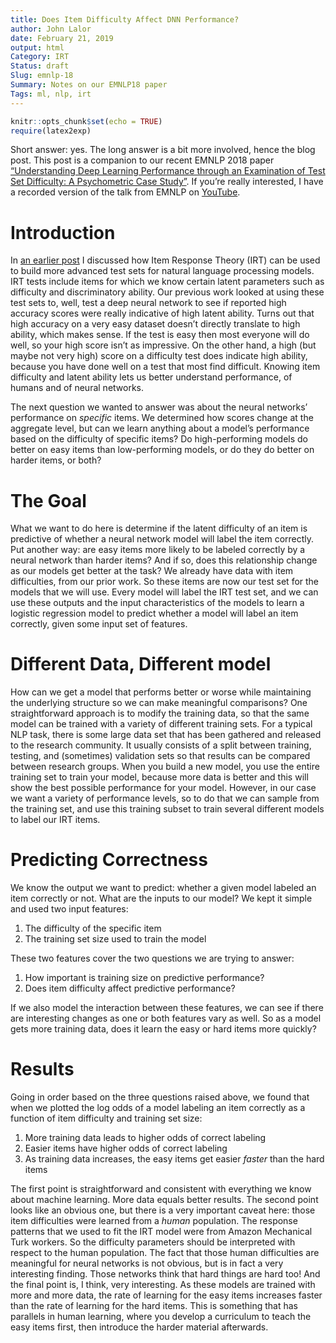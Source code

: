 ```yaml
---
title: Does Item Difficulty Affect DNN Performance?
author: John Lalor
date: February 21, 2019
output: html
Category: IRT
Status: draft
Slug: emnlp-18
Summary: Notes on our EMNLP18 paper
Tags: ml, nlp, irt
---
```


```r
knitr::opts_chunk$set(echo = TRUE)
require(latex2exp)
```

Short answer: yes.
The long answer is a bit more involved, hence the blog post.
This post is a companion to our recent EMNLP 2018 paper ["Understanding Deep Learning Performance through an Examination of Test Set Difficulty: A Psychometric Case Study"](https://arxiv.org/abs/1702.04811).
If you're really interested, I have a recorded version of the talk from EMNLP on [YouTube](https://www.youtube.com/watch?v=4FZYB-YvV7k).

# Introduction

In [an earlier post](http://jplalor.github.io/emnlp-16.html) I discussed how Item Response Theory (IRT) can be used to build more advanced test sets for natural language processing models. 
IRT tests include items for which we know certain latent parameters such as difficulty and discriminatory ability.
Our previous work looked at using these test sets to, well, test a deep neural network to see if reported high accuracy scores were really indicative of high latent ability.
Turns out that high accuracy on a very easy dataset doesn't directly translate to high ability, which makes sense.
If the test is easy then most everyone will do well, so your high score isn't as impressive.
On the other hand, a high (but maybe not very high) score on a difficulty test does indicate high ability, because you have done well on a test that most find difficult. 
Knowing item difficulty and latent ability lets us better understand performance, of humans and of neural networks.

The next question we wanted to answer was about the neural networks' performance on *specific* items.
We determined how scores change at the aggregate level, but can we learn anything about a model's performance based on the difficulty of specific items?
Do high-performing models do better on easy items than low-performing models, or do they do better on harder items, or both?

# The Goal

What we want to do here is determine if the latent difficulty of an item is predictive of whether a neural network model will label the item correctly.
Put another way: are easy items more likely to be labeled correctly by a neural network than harder items? 
And if so, does this relationship change as our models get better at the task? 
We already have data with item difficulties, from our prior work.
So these items are now our test set for the models that we will use.
Every model will label the IRT test set, and we can use these outputs and the input characteristics of the models to learn a logistic regression model to predict whether a model will label an item correctly, given some input set of features. 

# Different Data, Different model

How can we get a model that performs better or worse while maintaining the underlying structure so we can make meaningful comparisons?
One straightforward approach is to modify the training data, so that the same model can be trained with a variety of different training sets.
For a typical NLP task, there is some large data set that has been gathered and released to the research community.
It usually consists of a split between training, testing, and (sometimes) validation sets so that results can be compared between research groups.
When you build a new model, you use the entire training set to train your model, because more data is better and this will show the best possible performance for your model.
However, in our case we want a variety of performance levels, so to do that we can sample from the training set, and use this training subset to train several different models to label our IRT items. 

# Predicting Correctness

We know the output we want to predict: whether a given model labeled an item correctly or not.
What are the inputs to our model?
We kept it simple and used two input features: 

1. The difficulty of the specific item 
2. The training set size used to train the model

These two features cover the two questions we are trying to answer:

1. How important is training size on predictive performance?
2. Does item difficulty affect predictive performance?

If we also model the interaction between these features, we can see if there are interesting changes as one or both features vary as well. 
So as a model gets more training data, does it learn the easy or hard items more quickly? 

# Results 

Going in order based on the three questions raised above, we found that when we plotted the log odds of a model labeling an item correctly as a function of item difficulty and training set size:

1. More training data leads to higher odds of correct labeling 
2. Easier items have higher odds of correct labeling 
3. As training data increases, the easy items get easier *faster* than the hard items 

The first point is straightforward and consistent with everything we know about machine learning.
More data equals better results. 
The second point looks like an obvious one, but there is a very important caveat here: those item difficulties were learned from a *human* population.
The response patterns that we used to fit the IRT model were from Amazon Mechanical Turk workers.
So the difficulty parameters should be interpreted with respect to the human population.
The fact that those human difficulties are meaningful for neural networks is not obvious, but is in fact a very interesting finding.
Those networks think that hard things are hard too!
And the final point is, I think, very interesting. 
As these models are trained with more and more data, the rate of learning for the easy items increases faster than the rate of learning for the hard items. 
This is something that has parallels in human learning, where you develop a curriculum to teach the easy items first, then introduce the harder material afterwards.


